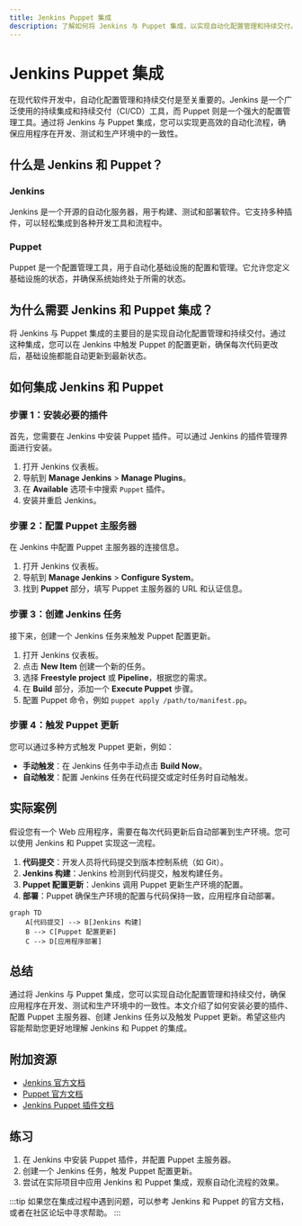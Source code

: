 ```yaml
---
title: Jenkins Puppet 集成
description: 了解如何将 Jenkins 与 Puppet 集成，以实现自动化配置管理和持续交付。本文适合初学者，包含逐步讲解、代码示例和实际案例。
---
```


# Jenkins Puppet 集成

在现代软件开发中，自动化配置管理和持续交付是至关重要的。Jenkins 是一个广泛使用的持续集成和持续交付（CI/CD）工具，而 Puppet 则是一个强大的配置管理工具。通过将 Jenkins 与 Puppet 集成，您可以实现更高效的自动化流程，确保应用程序在开发、测试和生产环境中的一致性。

## 什么是 Jenkins 和 Puppet？

### Jenkins
Jenkins 是一个开源的自动化服务器，用于构建、测试和部署软件。它支持多种插件，可以轻松集成到各种开发工具和流程中。

### Puppet
Puppet 是一个配置管理工具，用于自动化基础设施的配置和管理。它允许您定义基础设施的状态，并确保系统始终处于所需的状态。

## 为什么需要 Jenkins 和 Puppet 集成？

将 Jenkins 与 Puppet 集成的主要目的是实现自动化配置管理和持续交付。通过这种集成，您可以在 Jenkins 中触发 Puppet 的配置更新，确保每次代码更改后，基础设施都能自动更新到最新状态。

## 如何集成 Jenkins 和 Puppet

### 步骤 1：安装必要的插件
首先，您需要在 Jenkins 中安装 Puppet 插件。可以通过 Jenkins 的插件管理界面进行安装。

1. 打开 Jenkins 仪表板。
2. 导航到 **Manage Jenkins** > **Manage Plugins**。
3. 在 **Available** 选项卡中搜索 `Puppet` 插件。
4. 安装并重启 Jenkins。

### 步骤 2：配置 Puppet 主服务器
在 Jenkins 中配置 Puppet 主服务器的连接信息。

1. 打开 Jenkins 仪表板。
2. 导航到 **Manage Jenkins** > **Configure System**。
3. 找到 **Puppet** 部分，填写 Puppet 主服务器的 URL 和认证信息。

### 步骤 3：创建 Jenkins 任务
接下来，创建一个 Jenkins 任务来触发 Puppet 配置更新。

1. 打开 Jenkins 仪表板。
2. 点击 **New Item** 创建一个新的任务。
3. 选择 **Freestyle project** 或 **Pipeline**，根据您的需求。
4. 在 **Build** 部分，添加一个 **Execute Puppet** 步骤。
5. 配置 Puppet 命令，例如 `puppet apply /path/to/manifest.pp`。

### 步骤 4：触发 Puppet 更新
您可以通过多种方式触发 Puppet 更新，例如：

- **手动触发**：在 Jenkins 任务中手动点击 **Build Now**。
- **自动触发**：配置 Jenkins 任务在代码提交或定时任务时自动触发。

## 实际案例

假设您有一个 Web 应用程序，需要在每次代码更新后自动部署到生产环境。您可以使用 Jenkins 和 Puppet 实现这一流程。

1. **代码提交**：开发人员将代码提交到版本控制系统（如 Git）。
2. **Jenkins 构建**：Jenkins 检测到代码提交，触发构建任务。
3. **Puppet 配置更新**：Jenkins 调用 Puppet 更新生产环境的配置。
4. **部署**：Puppet 确保生产环境的配置与代码保持一致，应用程序自动部署。

```mermaid
graph TD
    A[代码提交] --> B[Jenkins 构建]
    B --> C[Puppet 配置更新]
    C --> D[应用程序部署]
```

## 总结

通过将 Jenkins 与 Puppet 集成，您可以实现自动化配置管理和持续交付，确保应用程序在开发、测试和生产环境中的一致性。本文介绍了如何安装必要的插件、配置 Puppet 主服务器、创建 Jenkins 任务以及触发 Puppet 更新。希望这些内容能帮助您更好地理解 Jenkins 和 Puppet 的集成。

## 附加资源

- [Jenkins 官方文档](https://www.jenkins.io/doc/)
- [Puppet 官方文档](https://puppet.com/docs/)
- [Jenkins Puppet 插件文档](https://plugins.jenkins.io/puppet/)

## 练习

1. 在 Jenkins 中安装 Puppet 插件，并配置 Puppet 主服务器。
2. 创建一个 Jenkins 任务，触发 Puppet 配置更新。
3. 尝试在实际项目中应用 Jenkins 和 Puppet 集成，观察自动化流程的效果。

:::tip
如果您在集成过程中遇到问题，可以参考 Jenkins 和 Puppet 的官方文档，或者在社区论坛中寻求帮助。
:::